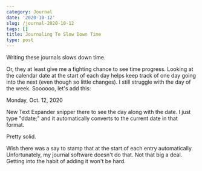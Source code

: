 ```yaml
---
category: Journal
date: '2020-10-12'
slug: /journal-2020-10-12
tags: []
title: Journaling To Slow Down Time
type: post
---
```



Writing these journals slows down time. 

Or, they at least give me a fighting chance to see time progress. Looking at the calendar date at the start of each day helps keep track of one day going into the next (even though so little changes). I still struggle with the day of the week. Soooooo, let's add this:

Monday, Oct. 12, 2020

New Text Expander snipper there to see the day along with the date. I just type "ddate;" and it automatically converts to the current date in that format. 

Pretty solid. 

Wish there was a say to stamp that at the start of each entry automatically. Unfortunately, my journal software doesn't do that. Not that big a deal. Getting into the habit of adding it won't be hard.